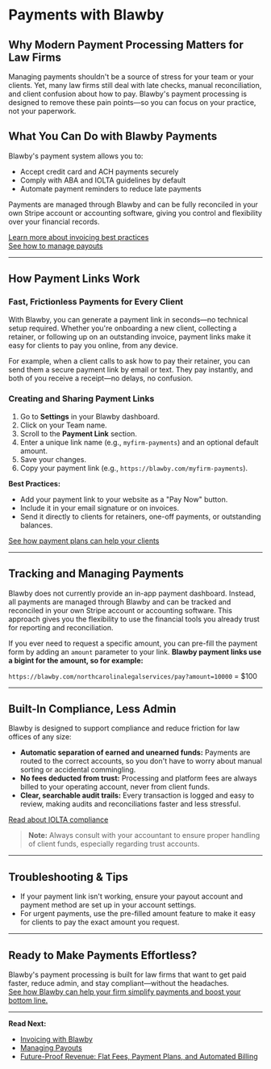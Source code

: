 # Payments with Blawby

## Why Modern Payment Processing Matters for Law Firms

Managing payments shouldn't be a source of stress for your team or your clients. Yet, many law firms still deal with late checks, manual reconciliation, and client confusion about how to pay. Blawby's payment processing is designed to remove these pain points—so you can focus on your practice, not your paperwork.

## What You Can Do with Blawby Payments

Blawby's payment system allows you to:
- Accept credit card and ACH payments securely
- Comply with ABA and IOLTA guidelines by default
- Automate payment reminders to reduce late payments

Payments are managed through Blawby and can be fully reconciled in your own Stripe account or accounting software, giving you control and flexibility over your financial records.

[Learn more about invoicing best practices](/invoicing)  
[See how to manage payouts](/payouts)

---

## How Payment Links Work

### Fast, Frictionless Payments for Every Client

With Blawby, you can generate a payment link in seconds—no technical setup required. Whether you're onboarding a new client, collecting a retainer, or following up on an outstanding invoice, payment links make it easy for clients to pay you online, from any device.

For example, when a client calls to ask how to pay their retainer, you can send them a secure payment link by email or text. They pay instantly, and both of you receive a receipt—no delays, no confusion.

### Creating and Sharing Payment Links

1. Go to **Settings** in your Blawby dashboard.
2. Click on your Team name.
3. Scroll to the **Payment Link** section.
4. Enter a unique link name (e.g., `myfirm-payments`) and an optional default amount.
5. Save your changes.
6. Copy your payment link (e.g., `https://blawby.com/myfirm-payments`).

**Best Practices:**
- Add your payment link to your website as a "Pay Now" button.
- Include it in your email signature or on invoices.
- Send it directly to clients for retainers, one-off payments, or outstanding balances.

[See how payment plans can help your clients](/future-proof-revenue)

---

## Tracking and Managing Payments

Blawby does not currently provide an in-app payment dashboard. Instead, all payments are managed through Blawby and can be tracked and reconciled in your own Stripe account or accounting software. This approach gives you the flexibility to use the financial tools you already trust for reporting and reconciliation.

If you ever need to request a specific amount, you can pre-fill the payment form by adding an `amount` parameter to your link. **Blawby payment links use a bigint for the amount, so for example:**

`https://blawby.com/northcarolinalegalservices/pay?amount=10000` = $100

---

## Built-In Compliance, Less Admin

Blawby is designed to support compliance and reduce friction for law offices of any size:
- **Automatic separation of earned and unearned funds:** Payments are routed to the correct accounts, so you don't have to worry about manual sorting or accidental commingling.
- **No fees deducted from trust:** Processing and platform fees are always billed to your operating account, never from client funds.
- **Clear, searchable audit trails:** Every transaction is logged and easy to review, making audits and reconciliations faster and less stressful.

[Read about IOLTA compliance](/iolta-compliance)

> **Note:** Always consult with your accountant to ensure proper handling of client funds, especially regarding trust accounts.

---

## Troubleshooting & Tips

- If your payment link isn't working, ensure your payout account and payment method are set up in your account settings.
- For urgent payments, use the pre-filled amount feature to make it easy for clients to pay the exact amount you request.

---

## Ready to Make Payments Effortless?

Blawby's payment processing is built for law firms that want to get paid faster, reduce admin, and stay compliant—without the headaches.  
[See how Blawby can help your firm simplify payments and boost your bottom line.](https://blawby.com/register)

---

**Read Next:**  
- [Invoicing with Blawby](/invoicing)  
- [Managing Payouts](/payouts)  
- [Future-Proof Revenue: Flat Fees, Payment Plans, and Automated Billing](/future-proof-revenue) 